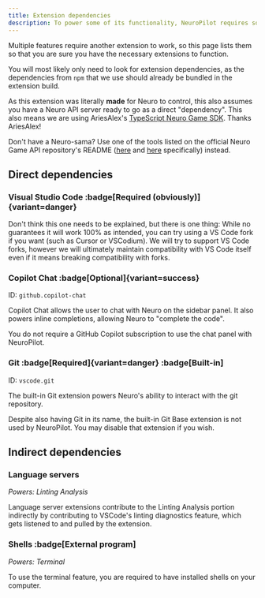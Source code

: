 ```yaml
---
title: Extension dependencies
description: To power some of its functionality, NeuroPilot requires some extensions to be loaded to function. This is called a dependency.
---
```



Multiple features require another extension to work, so this page lists them so that you are sure you have the necessary extensions to function.

<Aside type="tip">

You will most likely only need to look for extension dependencies, as the dependencies from `npm` that we use should already be bundled in the extension build.

</Aside>

<Aside>

As this extension was literally **made** for Neuro to control, this also assumes you have a Neuro API server ready to go as a direct "dependency".
This also means we are using AriesAlex's [TypeScript Neuro Game SDK](https://github.com/AriesAlex/typescript-neuro-game-sdk). Thanks AriesAlex!

Don't have a Neuro-sama?
Use one of the tools listed on the official Neuro Game API repository's README ([here](https://github.com/VedalAI/neuro-game-sdk/?tab=readme-ov-file#tools) and [here](https://github.com/VedalAI/neuro-game-sdk/?tab=readme-ov-file#tools-1) specifically) instead.

</Aside>

## Direct dependencies

### Visual Studio Code :badge[Required (obviously)]{variant=danger}

Don't think this one needs to be explained, but there is one thing: While no guarantees it will work 100% as intended, you can try using a VS Code fork if you want (such as Cursor or VSCodium).
We will try to support VS Code forks, however we will ultimately maintain compatibility with VS Code itself even if it means breaking compatibility with forks.

### Copilot Chat :badge[Optional]{variant=success}

ID: `github.copilot-chat`

Copilot Chat allows the user to chat with Neuro on the sidebar panel.
It also powers inline completions, allowing Neuro to "complete the code".

<Aside>

You do not require a GitHub Copilot subscription to use the chat panel with NeuroPilot.

</Aside>

### Git :badge[Required]{variant=danger} :badge[Built-in]

ID: `vscode.git`

The built-in Git extension powers Neuro's ability to interact with the git repository.

<Aside type="tip">

Despite also having Git in its name, the built-in Git Base extension is not used by NeuroPilot.
You may disable that extension if you wish.

</Aside>

## Indirect dependencies

### Language servers

*Powers: Linting Analysis*

Language server extensions contribute to the Linting Analysis portion indirectly by contributing to VSCode's linting diagnostics feature, which gets listened to and pulled by the extension.

### Shells :badge[External program]

*Powers: Terminal*

To use the terminal feature, you are required to have installed shells on your computer.
